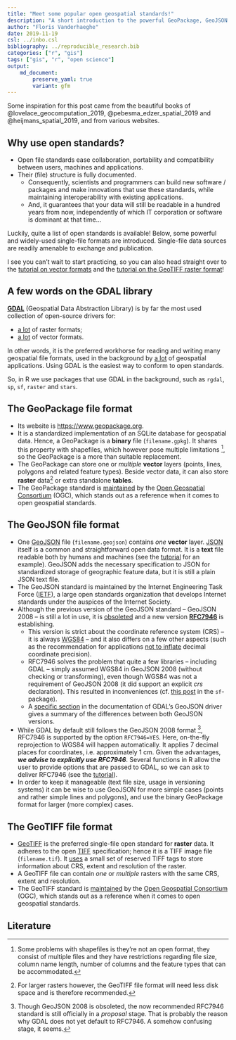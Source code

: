 ```yaml
---
title: "Meet some popular open geospatial standards!"
description: "A short introduction to the powerful GeoPackage, GeoJSON and GeoTIFF standards"
author: "Floris Vanderhaeghe"
date: 2019-11-19
csl: ../inbo.csl
bibliography: ../reproducible_research.bib
categories: ["r", "gis"]
tags: ["gis", "r", "open science"]
output: 
    md_document:
        preserve_yaml: true
        variant: gfm
---
```


Some inspiration for this post came from the beautiful books of @lovelace_geocomputation_2019, @pebesma_edzer_spatial_2019 and @heijmans_spatial_2019, and from various websites.

## Why use open standards?

- Open file standards ease collaboration, portability and compatibility between users, machines and applications.
- Their (file) structure is fully documented.
  - Consequently, scientists and programmers can build new software / packages and make innovations that use these standards, while maintaining interoperability with existing applications.
  - And, it guarantees that your data will still be readable in a hundred years from now, independently of which IT corporation or software is dominant at that time...
  
Luckily, quite a list of open standards is available!
Below, some powerful and widely-used single-file formats are introduced.
Single-file data sources are readily amenable to exchange and publication.

I see you can't wait to start practicing, so you can also head straight over to the [tutorial on vector formats](../../tutorials/spatial_standards_vector/) and the [tutorial on the GeoTIFF raster format](../../tutorials/spatial_standards_raster/)!

## A few words on the GDAL library

**[GDAL](https://gdal.org)** (Geospatial Data Abstraction Library) is by far the most used collection of open-source drivers for:

- [a lot](https://gdal.org/drivers/raster/index.html) of raster formats;
- [a lot](https://gdal.org/drivers/vector/index.html) of vector formats.

In other words, it is the preferred workhorse for reading and writing many geospatial file formats, used in the background by [a lot](https://gdal.org/software_using_gdal.html#software-using-gdal) of geospatial applications.
Using GDAL is the easiest way to conform to open standards.

So, in R we use packages that use GDAL in the background, such as `rgdal`, `sp`, `sf`, `raster` and `stars`.

## The GeoPackage file format

- Its website is <https://www.geopackage.org>.
- It is a standardized implementation of an SQLite database for geospatial data.
Hence, a GeoPackage is a **binary** file (`filename.gpkg`).
It shares this property with shapefiles, which however pose multiple limitations ^[
Some problems with shapefiles is they're not an open format, they consist of multiple files and they have restrictions regarding file size, column name length, number of columns and the feature types that can be accommodated.
], 
so the GeoPackage is a more than suitable replacement.
- The GeoPackage can store one or _multiple_ **vector** layers (points, lines, polygons and related feature types).
Beside vector data, it can also store **raster** data^[
For larger rasters however, the GeoTIFF file format will need less disk space and is therefore recommended.
]
or extra standalone **tables**.
- The GeoPackage standard is [maintained](https://www.opengeospatial.org/standards/geopackage) by the [Open Geospatial Consortium](https://www.opengeospatial.org/) (OGC), which stands out as a reference when it comes to open geospatial standards.

## The GeoJSON file format

- One [GeoJSON](https://tools.ietf.org/html/rfc7946) file (`filename.geojson`) contains _one_ **vector** layer.
[JSON](https://en.wikipedia.org/wiki/JSON) itself is a common and straightforward open data format.
It is a **text** file readable both by humans and machines (see the [tutorial](../../tutorials/spatial_standards_vector/) for an example).
GeoJSON adds the necessary specification to JSON for standardized storage of geographic feature data, but it is still a plain JSON text file.
- The GeoJSON standard is maintained by the Internet Engineering Task Force ([IETF](https://www.ietf.org/)), a large open standards organization that develops Internet standards under the auspices of the Internet Society.
- Although the previous version of the GeoJSON standard -- GeoJSON 2008 -- is still a lot in use, it is [obsoleted](http://geojson.org/geojson-spec.html) and a new version **[RFC7946](https://tools.ietf.org/html/rfc7946)** is establishing.
  - This version is strict about the coordinate reference system (CRS) -- it is always [WGS84](https://epsg.io/4326) -- and it also differs on a few other aspects (such as the recommendation for applications [not to inflate](https://tools.ietf.org/html/rfc7946#section-11.2) decimal coordinate precision).
  - RFC7946 solves the problem that quite a few libraries -- including GDAL -- simply assumed WGS84 in GeoJSON 2008 (without checking or transforming), even though WGS84 was not a requirement of GeoJSON 2008 (it did support an explicit _crs_ declaration).
This resulted in inconveniences (cf. [this post](https://github.com/r-spatial/sf/issues/344#issue-229118527) in the `sf`-package).
  - A [specific section](https://gdal.org/drivers/vector/geojson.html#rfc-7946-write-support) in the documentation of GDAL's GeoJSON driver gives a summary of the differences between both GeoJSON versions.
- While GDAL by default still follows the GeoJSON 2008 format ^[
Though GeoJSON 2008 is obsoleted, the now recommended RFC7946 standard is still officially in a _proposal_ stage.
That is probably the reason why GDAL does not yet default to RFC7946.
A somehow confusing stage, it seems.
], 
RFC7946 is supported by the option `RFC7946=YES`.
Here, on-the-fly reprojection to WGS84 will happen automatically.
It applies 7 decimal places for coordinates, i.e. approximately 1 cm.
Given the advantages, _**we advise to explicitly use RFC7946**_.
Several functions in R allow the user to provide options that are passed to GDAL, so we can ask to deliver RFC7946 (see the [tutorial](../../tutorials/spatial_standards_vector/)).
- In order to keep it manageable (text file size, usage in versioning systems) it can be wise to use GeoJSON for more simple cases (points and rather simple lines and polygons), and use the binary GeoPackage format for larger (more complex) cases.

## The GeoTIFF file format

- [GeoTIFF](https://en.wikipedia.org/wiki/GeoTIFF) is the preferred single-file open standard for **raster** data.
It adheres to the open [TIFF](https://en.wikipedia.org/wiki/TIFF) specification; hence it is a TIFF image file (`filename.tif`).
It [uses](http://docs.opengeospatial.org/is/19-008r4/19-008r4.html#_geotiff_file_structure_and_geotiff_crs_and_models_principles_informative) a small set of reserved TIFF tags to store information about CRS, extent and resolution of the raster.
- A GeoTIFF file can contain _one_ or _multiple_ rasters with the same CRS, extent and resolution.
- The GeoTIFF standard is [maintained](https://www.opengeospatial.org/standards/geotiff) by the [Open Geospatial Consortium](https://www.opengeospatial.org/) (OGC), which stands out as a reference when it comes to open geospatial standards.


## Literature
